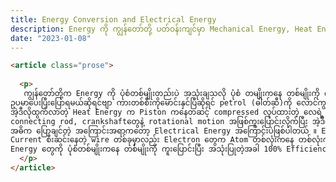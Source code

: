 ```yaml
---
title: Energy Conversion and Electrical Energy 
description: Energy ကို ကျွန်တော်တို့ ပတ်ဝန်းကျင်မှာ Mechanical Energy, Heat Energy, Electrical Energy, Light Energy, Chemical Energy အစရှိသဖြင့် ပုံစံအမျိုးမျိုးနဲ့ တွေ့ရှိရပါတယ်ဗျ ။ 
date: "2023-01-08"
---
```



```html
<article class="prose">
  
  <p>
   ကျွန်တော်တို့က Energy ကို ပုံစံတစ်မျိုးတည်းပဲ အသုံးချသလို ပုံစံ တမျိုးကနေ တစ်မျိုးကို ကူးပြောင်းပြီးတော့လည်း အသုံးချကြပါတယ်ဗျ ။ 
ဥပမာပေးပြီးပြောရမယ်ဆိုရင်ဗျာ ကားတစ်စီးကိုမောင်းနှင်ပြီဆိုရင် petrol (ဓါတ်ဆီ)ကို လောင်ကျွမ်းပေါက်ကွဲလိုက်ပြီး ဓါတ်ဆီထဲမှာ သိုလှောင်ထားတဲ့ Chemical Energy ကို Heat Energy အဖြစ်ကူးပြောင်းလိုက်ပါတယ် ။ 
အဲ့ဒီလိုထွက်လာတဲ့ Heat Energy က Piston ကနေတဆင့် compressed လုပ်ထားတဲ့ လေရဲ့ volume ကို တိုးလာစေပြီး piston ပေါ်ကို force တစ်ခု သက်ရောက်ကာ piston ကို cylinder ထဲမှာ linear motion အတိုင်းရွေ့လျားစေတာပဲ ဖြစ်ပါတယ် ။ piston ရဲ့ linear motion ကို 
connecting rod, crankshaftတွေနဲ့ rotational motion အဖြစ်ကူးပြောင်းလိုက်ပြီး အဲ့ဒီမှတဆင့် Mechanical Energy ကို ရရှိလာတာပဲ ဖြစ်ပါတယ်။
အဓိက ပြောချင်တဲ့ အကြောင်းအရာကတော့ Electrical Energy အကြောင်းပဲဖြစ်ပါတယ် ။ Electrical Energy အကြောင်းကို မ​ပြောခင်မှာ object တစ်ခုကို တစ်နေရာကနေ တစ်နေရာကို ရွှေ့ကြည့်ကြမယ်ဗျာ ။ Object တစ်ခု ရွေ့သွားဖို့အတွက်ဆိုရင် လုံလောက်တဲ့ force တစ်ခုကို သက်ရောက်လိုက်ရမှာဖြစ်ပြီး object က အကွာအဝေးတစ်ခုကို ရောက်သွားမှာပဲ ဖြစ်ပါတယ် ။ အဲ့ဒီ object ကိုရွေ့သွားစေဖို့အတွက် Energy လိုအပ်ပါတယ် ။ အဲ့ဒီ လိုအပ်တဲ့ Energy ကတော့ object အပေါ် သက်ရောက်လိုက်တဲ့ Force နဲ့ object ရွေ့လျားသွားတဲ့ အကွာအဝေး တို့မြှောက်လဒ်ပဲဖြစ်ပါတယ်ဗျ ( E= Fs ) ။ Energy ရဲ့ unit ကတော့ Joule ပဲ ဖြစ်ပါတယ် ။ 
Current စီးဆင်းနေတဲ့ wire တစ်ခုမှာလည်း Electron တွေက Atom တစ်လုံးကနေ တစ်လုံးကို ရွေ့လျားဖို့အတွက် Energy လိုအပ်ပါတယ် ။ အဲ့ဒီ Energy ကို Electrical Energy လို့ခေါ်ပါတယ် ။ charge particle ဖြစ်တဲ့electron တွေရွေ့လျားခြင်းက ရရှိလာတဲ့ Electrical Energy ကို မီးသီးကို အသုံးပြုခြင်းဖြင့် Light Energy, Motor ကို အသုံးပြုခြင်းဖြင့် Mechanical Energy, Heating Coil တွေကို အသုံးပြုခြင်းဖြင့် Heat Energy အစရှိသဖြင့် Energy ပုံစံ တစ်မျိုးကနေ တစ်မျိုးကို ပြောင်းလဲပြီး အသုံးချကြပါတယ်ဗျ ။ 
Energy တွေကို ပုံစံတစ်မျိုးကနေ တစ်မျိုးကို ​ကူးပြောင်းပြီး အသုံးပြုတဲ့အခါ 100% Efficiency ရဖို့ မဖြစ်နိုင်ပါဘူး ။ ဓါတ်ဆီထဲမှာ Chemical Energy 10 J (joule) ရှိနေလို့ engine ထဲမှာ လောင်ကျွမ်းပေါက်ကွဲလိုက်တဲ့အခါမှာ Mechanical Energy 10 J (joule) ထွက်မလာပါဘူးဗျ ။ မီးသီးတစ်လုံးမှာဆိုရင် Electrical Energy 5 J (joule) ပေးလိုက်လို့ 5 J (joule) လုံး Light Energy မရပါဘူးဗျ ။ ဘာ​ကြောင့်လဲဆိုတော့ Energy ကို convert လုပ်တဲ့ device တွေမှာ မလိုလားအပ်တဲ့ Energy waste ဖြစ်မှုတွေ အနည်းနဲ့အများရှိနေလို့ပဲ ဖြစ်ပါတယ် ။ ကားတစ်စီးရဲ့ Engine မှာဆိုရင် မလိုလားအပ်တဲ့ Heat Energy တွေ ၊ Friction force တွေကြောင့် Energy ကို waste ဖြစ်စေပါတယ် ။ Electrical Energy မှာ ဆိုရင်လည်း Wire တွေရဲ့ resistance တွေ ၊ Electrical device တွေရဲ့ Heat Energy ထုတ်လွှင့်မှုတွေကြောင့် 100% Energy conversion efficiency ရဖို့က မဖြစ်နိုင်ပါဘူးဗျ ။ Energy Conversion Efficiency ကိုတော့ [E (out)/E (in) ] × 100% ဆိုတဲ့ ပုံသေနည်းကို အသုံးပြုပြီး ထွက်ထုတ်နိုင်ပါတယ်ဗျ ။
  </p>
</article>
```
